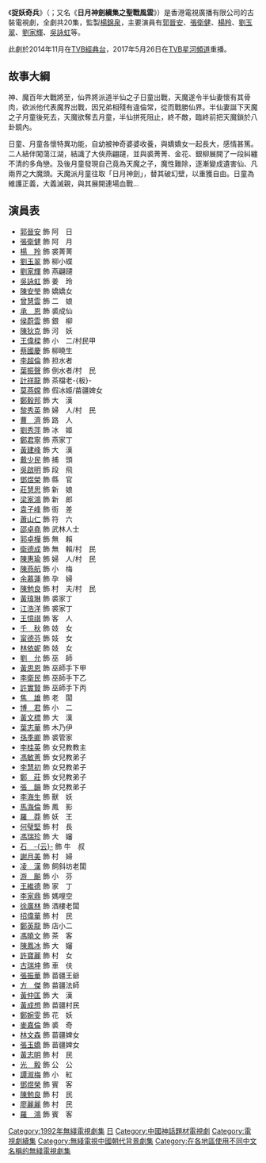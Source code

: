 {{not|捉妖記}}
{{無綫劇集
| 中文劇名=捉妖奇兵
| 英文劇名={{lang|en|Mystery of the Twin Swords II}}
| 圖像=[[File:Mystery_of_the_Twin_Swords_II.jpg|File:Mystery of the Twin Swords II.jpg]]
| 製作年份=1992年
| 海外推出日期=
| 翡翠台首播日期=1992年5月11日－5月29日
| 翡翠台首播時間=逢星期一至五 19:30－20:30（連廣告）
| 監製=[[楊錦泉|楊錦泉]]
| 編導=梁德華、雷瑞麟、盧倫常、容國緯
| 製作統籌=[[陳建強|陳建強]]
| 助理編導=梁木芳、周慕妍、黎柏堅、蔡國強
| 編審=[[黃育德|黃育德]]
| 編劇=[[黃育德|黃育德]]、陳兆祥、鍾清玲、關艷霞、阮一妍
| 集數=20
| 劇種=
| 製作公司=[[電視廣播有限公司|電視廣播有限公司]]
| 主演={{nowrap|[[郭晉安|郭晉安]]、[[張衛健|張衛健]]、[[楊羚|楊　羚]]、[[劉玉翠|劉玉翠]]、<br/>[[劉家輝|劉家輝]]、[[吳詠虹|吳詠虹]]}}
| 主題曲=真真假假、不是每個戀曲都有美好回憶
| 作曲=[[陳大力|陳大力]]、[[陳秀男|陳秀男]]
| 填詞=[[潘偉源|潘偉源]]、[[陳樂融|陳樂融]]
| 主唱=[[林志穎|林志穎]]、[[張衛健|張衛健]]
| 插曲=1：在你心上<br/>2：痛別離
| 作曲3=[[林慕德|林慕德]]
| 填詞3=[[潘偉源|潘偉源]]
| 主唱3=[[張衛健|張衛健]]
| 前集= 《[[日月神劍|日月神劍]]》
}}
《'''捉妖奇兵'''》（{{lang-en|'''Mystery of the Twin Swords II'''}}；又名《'''日月神劍續集之聖戰風雲'''》）是香港電視廣播有限公司的古裝電視劇，全劇共20集，監製[[楊錦泉|楊錦泉]]，主要演員有[[郭晉安|郭晉安]]、[[張衛健|張衛健]]、[[楊羚|楊羚]]、[[劉玉翠|劉玉翠]]、[[劉家輝|劉家輝]]、[[吳詠虹|吳詠虹]]等。

此劇於2014年11月在[[TVB經典台|TVB經典台]]，2017年5月26日在[[TVB星河頻道|TVB星河頻道]]重播。

==故事大綱==
神、魔百年大戰將至，仙界將派道半仙之子日童出戰，天魔遂令半仙妻懷有其骨肉，欲派他代表魔界出戰，因兄弟相殘有違倫常，從而戰勝仙界。半仙妻誕下天魔之子月童後死去，天魔欲奪去月童，半仙拼死阻止，終不敵，臨終前把天魔鎖於八卦鏡內。

日童、月童各懷特異功能，自幼被神奇婆婆收養，與嬌嬌女一起長大，感情甚篤。二人結伴闖蕩江湖，結識了大俠燕翩躚，並與裘菁菁、金花、銀柳展開了一段糾纏不清的多角戀。及後月童發現自己竟為天魔之子，魔性難除，逐漸變成遺害仙、凡兩界之大魔頭。天魔派月童往取「日月神劍」，替其破幻壁，以重獲自由。日童為維護正義，大義滅親，與其展開連場血戰...

==演員表==
*[[郭晉安|郭晉安]] 飾 阿　日
*[[張衛健|張衛健]] 飾 阿　月
*[[楊羚|楊　羚]] 飾 裘菁菁
*[[劉玉翠|劉玉翠]] 飾 柳小蝶
*[[劉家輝|劉家輝]] 飾 燕翩躚
*[[吳詠虹|吳詠虹]] 飾 姜　玲
*[[陳安瑩|陳安瑩]] 飾 嬌嬌女
*[[曾慧雲|曾慧雲]] 飾 二　娘
*[[承恩|承　恩]] 飾 裘成仙
*[[侯蔚雲|侯蔚雲]] 飾 銀　柳
*[[陳狄克|陳狄克]] 飾 河　妖
*[[王偉樑|王偉樑]] 飾 小　二/村民甲
*[[蔡國慶_(香港)|蔡國慶]] 飾 柳曉生
*[[李超倫|李超倫]] 飾 担水者
*[[葉振聲|葉振聲]] 飾 倒水者/村　民
*[[計祥龍|計祥龍]] 飾 茶檔老-{板}-
*[[莫燕嫦|莫燕嫦]] 飾 假冰姬/苗疆婢女
*[[鄭毅邦|鄭毅邦]] 飾 大　漢
*[[黎秀英|黎秀英]] 飾 婦　人/村　民
*[[曹濟|曹　濟]] 飾 路　人
*[[劉秀萍|劉秀萍]] 飾 冰　姬
*[[鄭君寧|鄭君寧]] 飾 燕家丁
*[[黃建峰|黃建峰]] 飾 大　漢
*[[戴少民|戴少民]] 飾 捕　頭
*[[吳啟明|吳啟明]] 飾 段　飛
*[[鄧煜榮|鄧煜榮]] 飾 縣　官
*[[莊慧思|莊慧思]] 飾 新　娘
*[[梁家鴻|梁家鴻]] 飾 新　郎
*[[袁子峰|袁子峰]] 飾 衙　差
*[[蕭山仁|蕭山仁]] 飾 符　六
*[[邵卓堯|邵卓堯]] 飾 武林人士
*[[郭卓樺|郭卓樺]] 飾 無　賴
*[[衛德成|衛德成]] 飾 無　賴/村　民
*[[陳惠瑜|陳惠瑜]] 飾 婦　人/村　民
*[[陳燕航|陳燕航]] 飾 小　梅
*[[余慕蓮|余慕蓮]] 飾 孕　婦
*[[陳勉良|陳勉良]] 飾 村　夫/村　民
*[[黃瑋琳|黃瑋琳]] 飾 裘家丁
*[[江浩洋|江浩洋]] 飾 裘家丁
*[[王憶祺|王憶祺]] 飾 客　人
*[[西川千秋|千　秋]] 飾 妓　女
*[[甯德芬|甯德芬]] 飾 妓　女
*[[林依妮|林依妮]] 飾 妓　女
*[[劉允|劉　允]] 飾 巫　師
*[[黃思恩|黃思恩]] 飾 巫師手下甲
*[[李衛民|李衛民]] 飾 巫師手下乙
*[[許實賢|許實賢]] 飾 巫師手下丙
*[[焦雄|焦　雄]] 飾 老　闆
*[[博君|博　君]] 飾 小　二
*[[黃文標|黃文標]] 飾 大　漢
*[[葉志華|葉志華]] 飾 木乃伊
*[[孫季卿|孫季卿]] 飾 裘管家
*[[李桂英|李桂英]] 飾 女兒教教主
*[[馮敏菁|馮敏菁]] 飾 女兒教弟子
*[[李慧初|李慧初]] 飾 女兒教弟子
*[[鄭莊|鄭　莊]] 飾 女兒教弟子
*[[張韻|張　韻]] 飾 女兒教弟子
*[[李海生|李海生]] 飾 獸　妖
*[[馬海倫|馬海倫]] 飾 鳳　影
*[[羅莽|羅　莽]] 飾 妖　王
*[[何璧堅|何璧堅]] 飾 村　長
*[[馮瑞珍|馮瑞珍]] 飾 大　嬸
*[[石云|石　-{云}-]] 飾 牛　叔
*[[謝月美|謝月美]] 飾 村　婦
*[[凌漢|凌　漢]] 飾 飼斜坊老闆
*[[游飈|游　飈]] 飾 小　芬
*[[王維德|王維德]] 飾 家　丁
*[[李家鼎|李家鼎]] 飾 媽哩空
*[[徐廣林|徐廣林]] 飾 酒樓老闆
*[[招偉華|招偉華]] 飾 村　民
*[[鄭英龍|鄭英龍]] 飾 店小二
*[[馮曉文|馮曉文]] 飾 茶　客
*[[陳鳳冰|陳鳳冰]] 飾 大　嬸
*[[許寶麗|許寶麗]] 飾 村　女
*[[古瑞坤|古瑞坤]] 飾 車　伕
*[[張振華|張振華]] 飾 苗疆王爺
*[[方傑|方　傑]] 飾 苗疆法師
*[[黃仲匡|黃仲匡]] 飾 大　漢
*[[黃成想|黃成想]] 飾 苗疆村民
*[[鄭婉雯|鄭婉雯]] 飾 花　妖
*[[麥嘉倫|麥嘉倫]] 飾 裘　奇
*[[林文森|林文森]] 飾 苗疆婢女
*[[張玉嬌|張玉嬌]] 飾 苗疆婢女
*[[黃志明_(演員)|黃志明]] 飾 村　民
*[[光毅|光　毅]] 飾 公　公
*[[譚淑梅|譚淑梅]] 飾 小　紅
*[[鄧煜榮|鄧煜榮]] 飾 賓　客
*[[陳勉良|陳勉良]] 飾 村　民
*[[廖麗麗|廖麗麗]] 飾 村　民
*[[羅鴻|羅　鴻]] 飾 賓　客

[[Category:1992年無綫電視劇集|Category:1992年無綫電視劇集]]
[[Category:無綫電視劇集系列|日]]
[[Category:中國神話題材電視劇|Category:中國神話題材電視劇]]
[[Category:電視劇續集|Category:電視劇續集]]
[[Category:無綫電視中國朝代背景劇集|Category:無綫電視中國朝代背景劇集]]
[[Category:在各地區使用不同中文名稱的無綫電視劇集|Category:在各地區使用不同中文名稱的無綫電視劇集]]